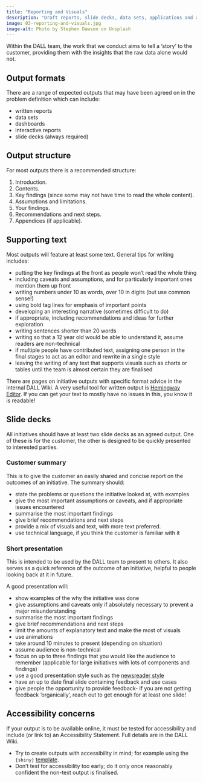 ```yaml
---
title: "Reporting and Visuals"
description: "Draft reports, slide decks, data sets, applications and any other agreed outputs."
image: 03-reporting-and-visuals.jpg
image-alt: Photo by Stephen Dawson on Unsplash
---
```


Within the DALL team, the work that we conduct aims to tell a 'story' to the customer, providing them with the insights that the raw data alone would not.

## Output formats
There are a range of expected outputs that may have been agreed on in the problem definition which can include:

- written reports
- data sets
- dashboards
- interactive reports
- slide decks (always required)

## Output structure
For most outputs there is a recommended structure:

1. Introduction.
2. Contents.
3. Key findings (since some may not have time to read the whole content).
4. Assumptions and limitations.
5. Your findings.
6. Recommendations and next steps.
7. Appendices (if applicable).

## Supporting text
Most outputs will feature at least some text. General tips for writing includes:

- putting the key findings at the front as people won't read the whole thing
- including caveats and assumptions, and for particularly important ones mention them up front
- writing numbers under 10 as words, over 10 in digits (but use common sense!)
- using bold tag lines for emphasis of important points
- developing an interesting narrative (sometimes difficult to do)
- if appropriate, including recommendations and ideas for further exploration
- writing sentences shorter than 20 words
- writing so that a 12 year old would be able to understand it, assume readers are non-technical
- if multiple people have contributed text, assigning one person in the final stages to act as an editor and rewrite in a single style
- leaving the writing of any text that supports visuals such as charts or tables until the team is almost certain they are finalised

There are pages on initiative outputs with specific format advice in the internal DALL Wiki. A very useful tool for written output is [Hemingway Editor](https://hemingwayapp.com/). If you can get your text to mostly have no issues in this, you know it is readable!

## Slide decks
All initiatives should have at least two slide decks as an agreed output. One of these is for the customer, the other is designed to be quickly presented to interested parties.

### Customer summary
This is to give the customer an easily shared and concise report on the outcomes of an initiative. The summary should:

- state the problems or questions the initiative looked at, with examples
- give the most important assumptions or caveats, and if appropriate issues encountered
- summarise the most important findings
- give brief recommendations and next steps
- provide a mix of visuals and text, with more text preferred.
- use technical language, if you think the customer is familiar with it

### Short presentation
This is intended to be used by the DALL team to present to others. It also serves as a quick reference of the outcome of an initiative, helpful to people looking back at it in future.

A good presentation will:

- show examples of the why the initiative was done
- give assumptions and caveats only if absolutely necessary to prevent a major misunderstanding
- summarise the most important findings
- give brief recommendations and next steps
- limit the amounts of explanatory text and make the most of visuals
- use animations
- take around 10 minutes to present (depending on situation)
- assume audience is non-technical
- focus on up to three findings that you would like the audience to remember (applicable for large initiatives with lots of components and findings)
- use a good presentation style such as the [newsreader style](https://www.revolutionlearning.co.uk/article/newsreader-style-presentation-structure/)
- have an up to date final slide containing feedback and use cases
- give people the opportunity to provide feedback- if you are not getting feedback 'organically', reach out to get enough for at least one slide!

## Accessibility concerns
If your output is to be available online, it must be tested for accessibility and include (or link to) an Accessibility Statement. Full details are in the DALL Wiki.

- Try to create outputs with accessibility in mind; for example using the `{shiny}` [template](https://github.com/nhsbsa-data-analytics/nhsbsaShinyR).
- Don't test for accessibility too early; do it only once reasonably confident the non-text output is finalised.
